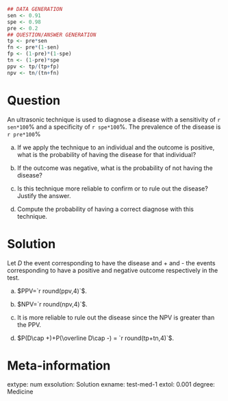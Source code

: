 
```r
## DATA GENERATION
sen <- 0.91
spe <- 0.98
pre <- 0.2
## QUESTION/ANSWER GENERATION
tp <- pre*sen
fn <- pre*(1-sen)
fp <- (1-pre)*(1-spe)
tn <- (1-pre)*spe
ppv <- tp/(tp+fp)
npv <- tn/(tn+fn)
```

Question
========
An ultrasonic technique is used to diagnose a disease with a sensitivity of `r sen*100`% and a specificity of `r spe*100`%.
The prevalence of the disease is `r pre*100`%


a. If we apply the technique to an individual and the outcome is positive, what is the probability of having the disease for that individual?

a. If the outcome was negative,  what is the probability of not having the disease?

a. Is this technique more reliable to confirm or to rule out the disease?
Justify the answer. 

a. Compute the probability of having a correct diagnose with this technique.

Solution
========
Let $D$ the event corresponding to have the disease and + and - the events corresponding to have a positive and negative outcome respectively in the test.

a. $PPV=`r round(ppv,4)`$.

a. $NPV=`r round(npv,4)`$.

a. It is more reliable to rule out the disease since the NPV is greater than the PPV.

a. $P(D\cap +)+P(\overline D\cap -) = `r round(tp+tn,4)`$.

Meta-information 
================
extype: num
exsolution: Solution
exname: test-med-1
extol: 0.001
degree: Medicine
 
